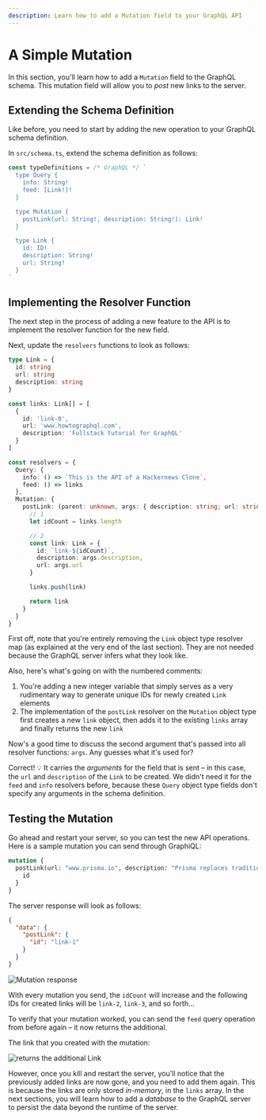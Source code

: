 ```yaml
---
description: Learn how to add a Mutation field to your GraphQL API
---
```


# A Simple Mutation

In this section, you'll learn how to add a `Mutation` field to the GraphQL schema. This mutation
field will allow you to _post_ new links to the server.

## Extending the Schema Definition

Like before, you need to start by adding the new operation to your GraphQL schema definition.

In `src/schema.ts`, extend the schema definition as follows:

```ts filename="src/schema.ts"
const typeDefinitions = /* GraphQL */ `
  type Query {
    info: String!
    feed: [Link!]!
  }

  type Mutation {
    postLink(url: String!, description: String!): Link!
  }

  type Link {
    id: ID!
    description: String!
    url: String!
  }
`
```

## Implementing the Resolver Function

The next step in the process of adding a new feature to the API is to implement the resolver
function for the new field.

Next, update the `resolvers` functions to look as follows:

```ts
type Link = {
  id: string
  url: string
  description: string
}

const links: Link[] = [
  {
    id: 'link-0',
    url: 'www.howtographql.com',
    description: 'Fullstack tutorial for GraphQL'
  }
]

const resolvers = {
  Query: {
    info: () => `This is the API of a Hackernews Clone`,
    feed: () => links
  },
  Mutation: {
    postLink: (parent: unknown, args: { description: string; url: string }) => {
      // 1
      let idCount = links.length

      // 2
      const link: Link = {
        id: `link-${idCount}`,
        description: args.description,
        url: args.url
      }

      links.push(link)

      return link
    }
  }
}
```

First off, note that you're entirely removing the `Link` object type resolver map (as explained at
the very end of the last section). They are not needed because the GraphQL server infers what they
look like.

Also, here's what's going on with the numbered comments:

1. You're adding a new integer variable that simply serves as a very rudimentary way to generate
   unique IDs for newly created `Link` elements
2. The implementation of the `postLink` resolver on the `Mutation` object type first creates a new
   `link` object, then adds it to the existing `links` array and finally returns the new `link`

Now's a good time to discuss the second argument that's passed into all resolver functions: `args`.
Any guesses what it's used for?

Correct! 💡 It carries the _arguments_ for the field that is sent – in this case, the `url` and
`description` of the `Link` to be created. We didn't need it for the `feed` and `info` resolvers
before, because these `Query` object type fields don't specify any arguments in the schema
definition.

## Testing the Mutation

Go ahead and restart your server, so you can test the new API operations. Here is a sample mutation
you can send through GraphiQL:

```graphql
mutation {
  postLink(url: "www.prisma.io", description: "Prisma replaces traditional ORMs") {
    id
  }
}
```

The server response will look as follows:

```json
{
  "data": {
    "postLink": {
      "id": "link-1"
    }
  }
}
```

![Mutation response](/assets/tutorial/basic/05-a-simple-mutation/post-link-mutation-response.png)

With every mutation you send, the `idCount` will increase and the following IDs for created links
will be `link-2`, `link-3`, and so forth...

To verify that your mutation worked, you can send the `feed` query operation from before again – it
now returns the additional.

The link that you created with the mutation:

![returns the additional Link](/assets/tutorial/basic/05-a-simple-mutation/feed-link-query-response.png)

However, once you kill and restart the server, you'll notice that the previously added links are now
gone, and you need to add them again. This is because the links are only stored _in-memory_, in the
`links` array. In the next sections, you will learn how to add a _database_ to the GraphQL server to
persist the data beyond the runtime of the server.
